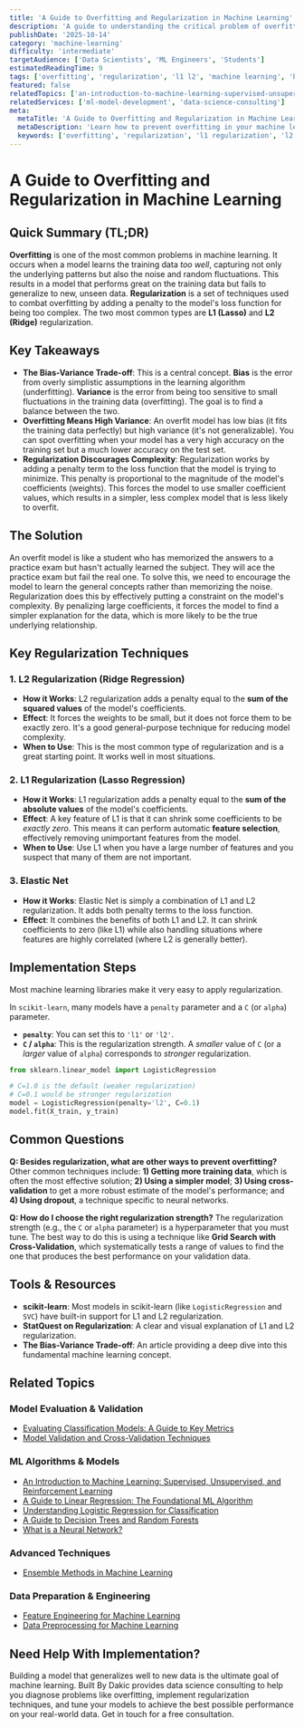 ```yaml
---
title: 'A Guide to Overfitting and Regularization in Machine Learning'
description: 'A guide to understanding the critical problem of overfitting in machine learning and how to combat it using regularization techniques like L1 and L2.'
publishDate: '2025-10-14'
category: 'machine-learning'
difficulty: 'intermediate'
targetAudience: ['Data Scientists', 'ML Engineers', 'Students']
estimatedReadingTime: 9
tags: ['overfitting', 'regularization', 'l1 l2', 'machine learning', 'bias-variance']
featured: false
relatedTopics: ['an-introduction-to-machine-learning-supervised-unsupervised-and-reinforcement-learning', 'a-guide-to-linear-regression', 'understanding-logistic-regression-for-classification', 'evaluating-classification-models', 'model-validation-and-cross-validation-techniques', 'a-guide-to-decision-trees-and-random-forests', 'what-is-a-neural-network', 'feature-engineering-for-machine-learning', 'data-preprocessing-for-machine-learning', 'ensemble-methods-in-machine-learning']
relatedServices: ['ml-model-development', 'data-science-consulting']
meta:
  metaTitle: 'A Guide to Overfitting and Regularization in Machine Learning'
  metaDescription: 'Learn how to prevent overfitting in your machine learning models. This guide explains the bias-variance trade-off and regularization techniques like L1 and L2.'
  keywords: ['overfitting', 'regularization', 'l1 regularization', 'l2 regularization', 'bias-variance tradeoff']
---
```


# A Guide to Overfitting and Regularization in Machine Learning

## Quick Summary (TL;DR)

**Overfitting** is one of the most common problems in machine learning. It occurs when a model learns the training data _too well_, capturing not only the underlying patterns but also the noise and random fluctuations. This results in a model that performs great on the training data but fails to generalize to new, unseen data. **Regularization** is a set of techniques used to combat overfitting by adding a penalty to the model's loss function for being too complex. The two most common types are **L1 (Lasso)** and **L2 (Ridge)** regularization.

## Key Takeaways

- **The Bias-Variance Trade-off**: This is a central concept. **Bias** is the error from overly simplistic assumptions in the learning algorithm (underfitting). **Variance** is the error from being too sensitive to small fluctuations in the training data (overfitting). The goal is to find a balance between the two.
- **Overfitting Means High Variance**: An overfit model has low bias (it fits the training data perfectly) but high variance (it's not generalizable). You can spot overfitting when your model has a very high accuracy on the training set but a much lower accuracy on the test set.
- **Regularization Discourages Complexity**: Regularization works by adding a penalty term to the loss function that the model is trying to minimize. This penalty is proportional to the magnitude of the model's coefficients (weights). This forces the model to use smaller coefficient values, which results in a simpler, less complex model that is less likely to overfit.

## The Solution

An overfit model is like a student who has memorized the answers to a practice exam but hasn't actually learned the subject. They will ace the practice exam but fail the real one. To solve this, we need to encourage the model to learn the general concepts rather than memorizing the noise. Regularization does this by effectively putting a constraint on the model's complexity. By penalizing large coefficients, it forces the model to find a simpler explanation for the data, which is more likely to be the true underlying relationship.

## Key Regularization Techniques

### 1. L2 Regularization (Ridge Regression)

- **How it Works**: L2 regularization adds a penalty equal to the **sum of the squared values** of the model's coefficients.
- **Effect**: It forces the weights to be small, but it does not force them to be exactly zero. It's a good general-purpose technique for reducing model complexity.
- **When to Use**: This is the most common type of regularization and is a great starting point. It works well in most situations.

### 2. L1 Regularization (Lasso Regression)

- **How it Works**: L1 regularization adds a penalty equal to the **sum of the absolute values** of the model's coefficients.
- **Effect**: A key feature of L1 is that it can shrink some coefficients to be _exactly zero_. This means it can perform automatic **feature selection**, effectively removing unimportant features from the model.
- **When to Use**: Use L1 when you have a large number of features and you suspect that many of them are not important.

### 3. Elastic Net

- **How it Works**: Elastic Net is simply a combination of L1 and L2 regularization. It adds both penalty terms to the loss function.
- **Effect**: It combines the benefits of both L1 and L2. It can shrink coefficients to zero (like L1) while also handling situations where features are highly correlated (where L2 is generally better).

## Implementation Steps

Most machine learning libraries make it very easy to apply regularization.

In `scikit-learn`, many models have a `penalty` parameter and a `C` (or `alpha`) parameter.

- **`penalty`**: You can set this to `'l1'` or `'l2'`.
- **`C` / `alpha`**: This is the regularization strength. A _smaller_ value of `C` (or a _larger_ value of `alpha`) corresponds to _stronger_ regularization.

```python
from sklearn.linear_model import LogisticRegression

# C=1.0 is the default (weaker regularization)
# C=0.1 would be stronger regularization
model = LogisticRegression(penalty='l2', C=0.1)
model.fit(X_train, y_train)
```

## Common Questions

**Q: Besides regularization, what are other ways to prevent overfitting?**
Other common techniques include: **1) Getting more training data**, which is often the most effective solution; **2) Using a simpler model**; **3) Using cross-validation** to get a more robust estimate of the model's performance; and **4) Using dropout**, a technique specific to neural networks.

**Q: How do I choose the right regularization strength?**
The regularization strength (e.g., the `C` or `alpha` parameter) is a hyperparameter that you must tune. The best way to do this is using a technique like **Grid Search with Cross-Validation**, which systematically tests a range of values to find the one that produces the best performance on your validation data.

## Tools & Resources

- **scikit-learn**: Most models in scikit-learn (like `LogisticRegression` and `SVC`) have built-in support for L1 and L2 regularization.
- **StatQuest on Regularization**: A clear and visual explanation of L1 and L2 regularization.
- **The Bias-Variance Trade-off**: An article providing a deep dive into this fundamental machine learning concept.

## Related Topics

### Model Evaluation & Validation
- [Evaluating Classification Models: A Guide to Key Metrics](/category/machine-learning/evaluating-classification-models)
- [Model Validation and Cross-Validation Techniques](/category/machine-learning/model-validation-and-cross-validation-techniques)

### ML Algorithms & Models
- [An Introduction to Machine Learning: Supervised, Unsupervised, and Reinforcement Learning](/category/machine-learning/an-introduction-to-machine-learning-supervised-unsupervised-and-reinforcement-learning)
- [A Guide to Linear Regression: The Foundational ML Algorithm](/category/machine-learning/a-guide-to-linear-regression)
- [Understanding Logistic Regression for Classification](/category/machine-learning/understanding-logistic-regression-for-classification)
- [A Guide to Decision Trees and Random Forests](/category/machine-learning/a-guide-to-decision-trees-and-random-forests)
- [What is a Neural Network?](/category/machine-learning/what-is-a-neural-network)

### Advanced Techniques
- [Ensemble Methods in Machine Learning](/category/machine-learning/ensemble-methods-in-machine-learning)

### Data Preparation & Engineering
- [Feature Engineering for Machine Learning](/category/machine-learning/feature-engineering-for-machine-learning)
- [Data Preprocessing for Machine Learning](/category/machine-learning/data-preprocessing-for-machine-learning)

## Need Help With Implementation?

Building a model that generalizes well to new data is the ultimate goal of machine learning. Built By Dakic provides data science consulting to help you diagnose problems like overfitting, implement regularization techniques, and tune your models to achieve the best possible performance on your real-world data. Get in touch for a free consultation.
